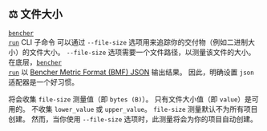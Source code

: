 
## ⚖️ 文件大小

<code><a href="/zh/docs/explanation/bencher-run/">bencher run</a></code> CLI 子命令
可以通过 `--file-size` 选项用来追踪你的交付物（例如二进制大小）的文件大小。
`--file-size` 选项需要一个文件路径，以测量该文件的大小。
在底层，<code><a href="/zh/docs/explanation/bencher-run/">bencher run</a></code>
以 [Bencher Metric Format (BMF) JSON][json] 输出结果。
因此，明确设置 `json` 适配器是一个好习惯。

<FileSizeCode />

将会收集 `file-size` 测量值（即 `bytes (B)`）。
只有文件大小值（即 `value`）是可用的。
不收集 `lower_value` 或 `upper_value`。
`file-size` 测量默认不为所有项目创建。
然而，当你使用 `--file-size` 选项时，此测量将会为你的项目自动创建。

[json]: #-json